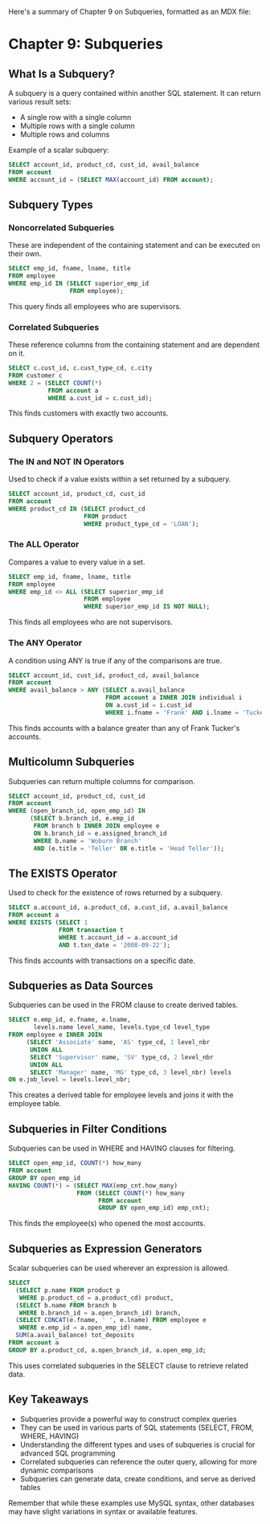 Here's a summary of Chapter 9 on Subqueries, formatted as an MDX file:

# Chapter 9: Subqueries

## What Is a Subquery?

A subquery is a query contained within another SQL statement. It can return various result sets:

- A single row with a single column
- Multiple rows with a single column
- Multiple rows and columns

Example of a scalar subquery:

```sql
SELECT account_id, product_cd, cust_id, avail_balance
FROM account
WHERE account_id = (SELECT MAX(account_id) FROM account);
```

## Subquery Types

### Noncorrelated Subqueries

These are independent of the containing statement and can be executed on their own.

```sql
SELECT emp_id, fname, lname, title
FROM employee
WHERE emp_id IN (SELECT superior_emp_id
                 FROM employee);
```

This query finds all employees who are supervisors.

### Correlated Subqueries

These reference columns from the containing statement and are dependent on it.

```sql
SELECT c.cust_id, c.cust_type_cd, c.city
FROM customer c
WHERE 2 = (SELECT COUNT(*)
           FROM account a
           WHERE a.cust_id = c.cust_id);
```

This finds customers with exactly two accounts.

## Subquery Operators

### The IN and NOT IN Operators

Used to check if a value exists within a set returned by a subquery.

```sql
SELECT account_id, product_cd, cust_id
FROM account
WHERE product_cd IN (SELECT product_cd
                     FROM product
                     WHERE product_type_cd = 'LOAN');
```

### The ALL Operator

Compares a value to every value in a set.

```sql
SELECT emp_id, fname, lname, title
FROM employee
WHERE emp_id <> ALL (SELECT superior_emp_id
                     FROM employee
                     WHERE superior_emp_id IS NOT NULL);
```

This finds all employees who are not supervisors.

### The ANY Operator

A condition using ANY is true if any of the comparisons are true.

```sql
SELECT account_id, cust_id, product_cd, avail_balance
FROM account
WHERE avail_balance > ANY (SELECT a.avail_balance
                           FROM account a INNER JOIN individual i
                           ON a.cust_id = i.cust_id
                           WHERE i.fname = 'Frank' AND i.lname = 'Tucker');
```

This finds accounts with a balance greater than any of Frank Tucker's accounts.

## Multicolumn Subqueries

Subqueries can return multiple columns for comparison.

```sql
SELECT account_id, product_cd, cust_id
FROM account
WHERE (open_branch_id, open_emp_id) IN
      (SELECT b.branch_id, e.emp_id
       FROM branch b INNER JOIN employee e
       ON b.branch_id = e.assigned_branch_id
       WHERE b.name = 'Woburn Branch'
       AND (e.title = 'Teller' OR e.title = 'Head Teller'));
```

## The EXISTS Operator

Used to check for the existence of rows returned by a subquery.

```sql
SELECT a.account_id, a.product_cd, a.cust_id, a.avail_balance
FROM account a
WHERE EXISTS (SELECT 1
              FROM transaction t
              WHERE t.account_id = a.account_id
              AND t.txn_date = '2008-09-22');
```

This finds accounts with transactions on a specific date.

## Subqueries as Data Sources

Subqueries can be used in the FROM clause to create derived tables.

```sql
SELECT e.emp_id, e.fname, e.lname,
       levels.name level_name, levels.type_cd level_type
FROM employee e INNER JOIN
     (SELECT 'Associate' name, 'AS' type_cd, 1 level_nbr
      UNION ALL
      SELECT 'Supervisor' name, 'SV' type_cd, 2 level_nbr
      UNION ALL
      SELECT 'Manager' name, 'MG' type_cd, 3 level_nbr) levels
ON e.job_level = levels.level_nbr;
```

This creates a derived table for employee levels and joins it with the employee table.

## Subqueries in Filter Conditions

Subqueries can be used in WHERE and HAVING clauses for filtering.

```sql
SELECT open_emp_id, COUNT(*) how_many
FROM account
GROUP BY open_emp_id
HAVING COUNT(*) = (SELECT MAX(emp_cnt.how_many)
                   FROM (SELECT COUNT(*) how_many
                         FROM account
                         GROUP BY open_emp_id) emp_cnt);
```

This finds the employee(s) who opened the most accounts.

## Subqueries as Expression Generators

Scalar subqueries can be used wherever an expression is allowed.

```sql
SELECT
  (SELECT p.name FROM product p
   WHERE p.product_cd = a.product_cd) product,
  (SELECT b.name FROM branch b
   WHERE b.branch_id = a.open_branch_id) branch,
  (SELECT CONCAT(e.fname, ' ', e.lname) FROM employee e
   WHERE e.emp_id = a.open_emp_id) name,
  SUM(a.avail_balance) tot_deposits
FROM account a
GROUP BY a.product_cd, a.open_branch_id, a.open_emp_id;
```

This uses correlated subqueries in the SELECT clause to retrieve related data.

## Key Takeaways

- Subqueries provide a powerful way to construct complex queries
- They can be used in various parts of SQL statements (SELECT, FROM, WHERE, HAVING)
- Understanding the different types and uses of subqueries is crucial for advanced SQL programming
- Correlated subqueries can reference the outer query, allowing for more dynamic comparisons
- Subqueries can generate data, create conditions, and serve as derived tables

Remember that while these examples use MySQL syntax, other databases may have slight variations in syntax or available features.
